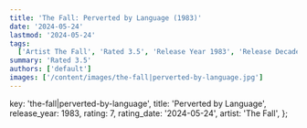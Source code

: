 ```yaml
---
title: 'The Fall: Perverted by Language (1983)'
date: '2024-05-24'
lastmod: '2024-05-24'
tags:
  ['Artist The Fall', 'Rated 3.5', 'Release Year 1983', 'Release Decade 1980']
summary: 'Rated 3.5'
authors: ['default']
images: ['/content/images/the-fall|perverted-by-language.jpg']
---
```


  key: 'the-fall|perverted-by-language',
  title: 'Perverted by Language',
  release_year: 1983,
  rating: 7,
  rating_date: '2024-05-24',
  artist: 'The Fall',
};

<MusicRating data={data} />
